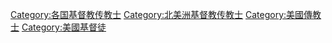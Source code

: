[[Category:各国基督教传教士|Category:各国基督教传教士]]
[[Category:北美洲基督教传教士|Category:北美洲基督教传教士]]
[[Category:美國傳教士|Category:美國傳教士]]
[[Category:美國基督徒|Category:美國基督徒]]